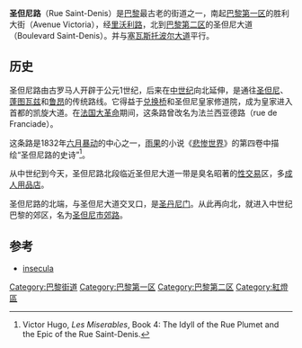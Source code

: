 {{Infobox street
| name = 圣但尼路（Rue Saint-Denis）
| image = RueSaintDenisLesHalles.jpg
| image_size = 230px 
| terminus_a = 胜利大街
| terminus_b = 圣但尼大道
| length = 1334米
| width = 16.3米
| completion_date = 公元1世纪
}}
'''圣但尼路'''（Rue Saint-Denis）是[[巴黎|巴黎]]最古老的街道之一，南起[[巴黎第一区|巴黎第一区]]的胜利大街（Avenue Victoria），经[[里沃利路|里沃利路]]，北到[[巴黎第二区|巴黎第二区]]的圣但尼大道（Boulevard Saint-Denis）。并与[[塞瓦斯托波尔大道|塞瓦斯托波尔大道]]平行。

==历史==
圣但尼路由古罗马人开辟于公元1世纪，后来在[[中世纪|中世纪]]向北延伸，是通往[[圣但尼_(塞纳-圣但尼省)|圣但尼]]、[[蓬图瓦兹|蓬图瓦兹]]和[[鲁昂|鲁昂]]的传统路线。它得益于[[兑换桥|兑换桥]]和圣但尼皇家修道院，成为皇家进入首都的凯旋大道。在[[法国大革命|法国大革命]]期间，这条路曾改名为法兰西亚德路（rue de Franciade）。

这条路是1832年[[1832年巴黎共和党人起义|六月暴动]]的中心之一，[[雨果|雨果]]的小说《[[悲惨世界|悲惨世界]]》的第四卷中描绘“圣但尼路的史诗”<ref>Victor Hugo, ''Les Miserables'', Book 4: The Idyll of the Rue Plumet and the Epic of the Rue Saint-Denis.</ref>。

从中世纪到今天，圣但尼路北段临近圣但尼大道一带是臭名昭著的[[性交易|性交易]]区，多[[成人用品店|成人用品店]]。

圣但尼路的北端，与圣但尼大道交叉口，是[[圣丹尼门|圣丹尼门]]。从此再向北，就进入中世纪巴黎的郊区，名为[[圣但尼市郊路|圣但尼市郊路]]。

==参考==
{{reflist}}
* {{fr icon}} [https://web.archive.org/web/20150517202618/http://www.insecula.com/salle/MS01109.html insecula]
{{coord|48|51|51|N|2|21|0|E|type:landmark_region:FR|display=title}}

[[Category:巴黎街道|Category:巴黎街道]]
[[Category:巴黎第一区|Category:巴黎第一区]]
[[Category:巴黎第二区|Category:巴黎第二区]]
[[Category:紅燈區|Category:紅燈區]]